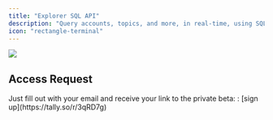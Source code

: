```yaml
---
title: "Explorer SQL API"
description: "Query accounts, topics, and more, in real-time, using SQL - filter by on-chain activity & holdings, and more."
icon: "rectangle-terminal"
---
```


<Frame>
  <img src="https://i.imgur.com/aGZYYSc.png" />
</Frame>

## Access Request

<Tip>
  Just fill out with your email and receive your link to the private beta: :
  [sign up](https://tally.so/r/3qRD7g)
</Tip>
